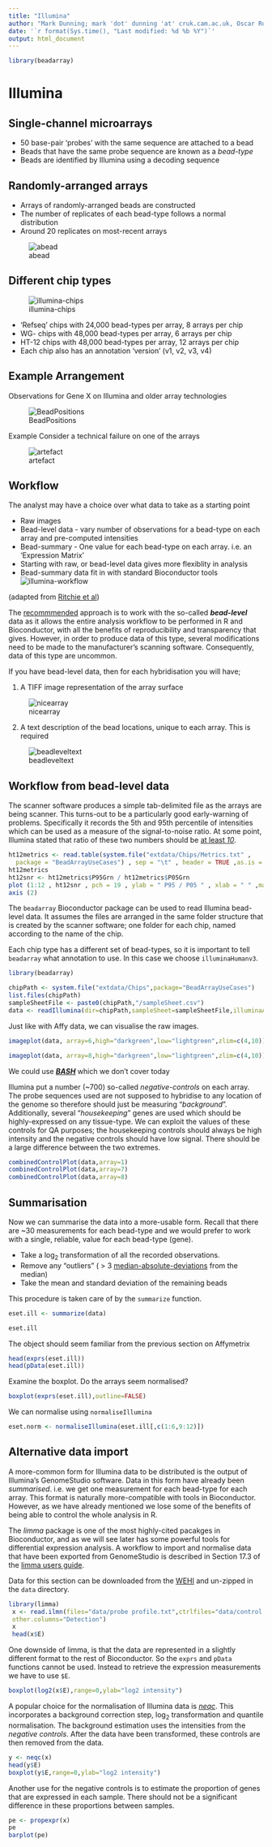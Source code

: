 ```yaml
---
title: "Illumina"
author: "Mark Dunning; mark 'dot' dunning 'at' cruk.cam.ac.uk, Oscar Rueda; oscar 'dot' rueda 'at' cruk.cam.ac.uk"
date: '`r format(Sys.time(), "Last modified: %d %b %Y")`'
output: html_document
---
```


```r
library(beadarray)
```

# Illumina

## Single-channel microarrays  
+ 50 base-pair 'probes' with the same sequence are attached to a bead 
+ Beads that have the same probe sequence are known as a *bead-type*
+ Beads are identified by Illumina using a decoding sequence

## Randomly-arranged arrays

+ Arrays of randomly-arranged beads are constructed
+ The number of replicates of each bead-type follows a normal distribution
+ Around 20 replicates on most-recent arrays

![abead](images/abead.png)


## Different chip types

![illumina-chips](images/chiptypes.png)

+ 'Refseq' chips with 24,000 bead-types per array, 8 arrays per chip
+  WG- chips with 48,000 bead-types per array, 6 arrays per chip
+ HT-12 chips with 48,000 bead-types per array, 12 arrays per chip
+ Each chip also has an annotation 'version' (v1, v2, v3, v4)


## Example Arrangement
Observations for Gene X on Illumina and older array technologies

![BeadPositions](images/BeadPositions.png)

Example
Consider a technical failure on one of the arrays

![artefact](images/BeadPositionsWArtifact.png)

## Workflow
The analyst may have a choice over what data to take as a starting point

+ Raw images
+ Bead-level data - vary number of observations for a bead-type on each array and pre-computed intensities
+ Bead-summary - One value for each bead-type on each array. i.e. an 'Expression Matrix'
+ Starting with raw, or bead-level data gives more flexiblity in analysis
+ Bead-summary data fit in with standard Bioconductor tools
![illumina-workflow](images/CombinedFigure1WithAnno.png)

(adapted from [Ritchie et al](http://www.ncbi.nlm.nih.gov/pmc/articles/PMC3228778/))

The [recommmended](http://www.ncbi.nlm.nih.gov/pmc/articles/PMC3228778/) approach is to work with the so-called ***bead-level*** data as it allows the entire analysis workflow to be performed in R and Bioconductor, with all the benefits of reproducibility and transparency that gives. However, in order to produce data of this type, several modifications need to be made to the manufacturer's scanning software. Consequently, data of this type are uncommon. 

If you have bead-level data, then for each hybridisation you will have;

1) A TIFF image representation of the array surface

![nicearray](images/nicearray.jpg)


2) A text description of the bead locations, unique to each array. This is required 

![beadleveltext](images/beadleveltxt.jpg)


## Workflow from bead-level data

The scanner software produces a simple tab-delimited file as the arrays are being scanner. This turns-out to be a particularly good early-warning of problems. Specifically it records the 5th and 95th percentile of intensities which can be used as a measure of the signal-to-noise ratio. At some point, Illumina stated that ratio of these two numbers should be [at least *10*](http://www.illumina.com/documents/products/technotes/technote_gene_expression_data_quality_control.pdf). 

```r
ht12metrics <- read.table(system.file("extdata/Chips/Metrics.txt" ,
  package = "BeadArrayUseCases") , sep = "\t" , header = TRUE ,as.is = TRUE )
ht12metrics
ht12snr <- ht12metrics$P95Grn / ht12metrics$P05Grn
plot (1:12 , ht12snr , pch = 19 , ylab = " P95 / P05 " , xlab = " " ,main = " Signal - to - noise ratio for HT12 data ")
axis (2)

```

The `beadarray` Bioconductor package can be used to read Illumina bead-level data. It assumes the files are arranged in the same folder structure that is created by the scanner software; one folder for each chip, named according to the name of the chip.

Each chip type has a different set of bead-types, so it is important to tell `beadarray` what annotation to use. In this case we choose `illuminaHumanv3`. 

```r
library(beadarray)

chipPath <- system.file("extdata/Chips",package="BeadArrayUseCases")
list.files(chipPath)
sampleSheetFile <- paste0(chipPath,"/sampleSheet.csv")
data <- readIllumina(dir=chipPath,sampleSheet=sampleSheetFile,illuminaAnnotation="Humanv3")
```


Just like with Affy data, we can visualise the raw images.

```r
imageplot(data, array=6,high="darkgreen",low="lightgreen",zlim=c(4,10))
```


```r
imageplot(data, array=8,high="darkgreen",low="lightgreen",zlim=c(4,10))
```

We could use [***BASH***](http://bioinformatics.oxfordjournals.org/content/24/24/2921.full) which we don't cover today

Illumina put a number (~700) so-called *negative-controls* on each array. The probe sequences used are not supposed to hybridise to any location of the genome so therefore should just be measuring "*background*". Additionally, several "*housekeeping*" genes are used which should be highly-expressed on any tissue-type. We can exploit the values of these controls for QA purposes; the housekeeping controls should always be high intensity and the negative controls should have low signal. There should be a large difference between the two extremes.


```r
combinedControlPlot(data,array=1)
combinedControlPlot(data,array=7)
combinedControlPlot(data,array=8)
```

## Summarisation


Now we can summarise the data into a more-usable form. Recall that there are ~30 measurements for each bead-type and we would prefer to work with a single, reliable, value for each bead-type (gene). 

- Take a log$_2$ transformation of all the recorded observations.
- Remove any "outliers" ( > 3 [median-absolute-deviations](https://en.wikipedia.org/wiki/Median_absolute_deviation) from the median)
- Take the mean and standard deviation of the remaining beads

This procedure is taken care of by the `summarize` function.

```r
eset.ill <- summarize(data)
```

```r
eset.ill
```


The object should seem familiar from the previous section on Affymetrix

```r
head(exprs(eset.ill))
head(pData(eset.ill))
```

Examine the boxplot. Do the arrays seem normalised?

```r
boxplot(exprs(eset.ill),outline=FALSE)
```

We can normalise using `normaliseIllumina`

```r
eset.norm <- normaliseIllumina(eset.ill[,c(1:6,9:12)])
```

## Alternative data import

A more-common form for Illumina data to be distributed is the output of Illumina's GenomeStudio software. Data in this form have already been *summarised*. i.e. we get one measurement for each bead-type for each array. This format is naturally more-compatible with tools in Bioconductor. However, as we have already mentioned we lose some of the benefits of being able to control the whole analysis in R. 

The *limma* package is one of the most highly-cited pacakges in Bioconductor, and as we will see later has some powerful tools for differential expression analysis. A workflow to import and normalise data that have been exported from GenomeStudio is described in Section 17.3 of the [limma users guide](http://www.bioconductor.org/packages/release/bioc/vignettes/limma/inst/doc/usersguide.pdf). 

Data for this section can be downloaded from the [WEHI](http://bioinf.wehi.edu.au/marray/IlluminaCaseStudy/) and un-zipped in the `data` directory.

```r
library(limma)
 x <- read.ilmn(files="data/probe profile.txt",ctrlfiles="data/control probe profile.txt",
 other.columns="Detection")
 x
 head(x$E)
```

One downside of limma, is that the data are represented in a slightly different format to the rest of Bioconductor. So the `exprs` and `pData` functions cannot be used. Instead to retrieve the expression measurements we have to use `$E`. 

```r
boxplot(log2(x$E),range=0,ylab="log2 intensity")
```

A popular choice for the normalisation of Illumina data is [*neqc*](http://www.ncbi.nlm.nih.gov/pmc/articles/PMC3001098/). This incorporates a background correction step, log$_2$ transformation and quantile normalisation. The background estimation uses the intensities from the *negative controls*. After the data have been transformed, these controls are then removed from the data.

```r
y <- neqc(x)
head(y$E)
boxplot(y$E,range=0,ylab="log2 intensity")
```

Another use for the negative controls is to estimate the proportion of genes that are expressed in each sample. There should not be a significant difference in these proportions between samples. 

```r
pe <- propexpr(x)
pe
barplot(pe)
```

